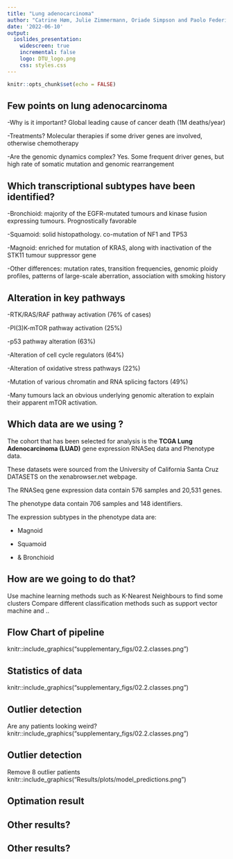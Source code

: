```yaml
---
title: "Lung adenocarcinoma"
author: "Catrine Høm, Julie Zimmermann, Oriade Simpson and Paolo Federico"
date: '2022-06-10'
output:
  ioslides_presentation:
    widescreen: true
    incremental: false
    logo: DTU_logo.png
    css: styles.css
---
```


```r
knitr::opts_chunk$set(echo = FALSE)
```

## Few points on lung adenocarcinoma

-Why is it important? 
Global leading cause of cancer death (1M deaths/year)

-Treatments? 
Molecular therapies if some driver genes are involved, otherwise chemotherapy

-Are the genomic dynamics complex?
Yes. Some frequent driver genes, but high rate of somatic mutation and genomic rearrangement

## Which transcriptional subtypes have been identified?

-Bronchioid: majority of the EGFR-mutated tumours and kinase fusion expressing tumours. Prognostically favorable

-Squamoid: solid histopathology. co-mutation of NF1 and TP53  

-Magnoid: enriched for mutation of KRAS,
along with inactivation of the STK11 tumour suppressor gene
 
-Other differences: mutation rates, transition frequencies, genomic ploidy profiles, patterns of large-scale aberration, association
with smoking history

## Alteration in key pathways
-RTK/RAS/RAF pathway activation (76% of cases)

-PI(3)K-mTOR pathway activation (25%)

-p53 pathway alteration (63%)

-Alteration of cell cycle regulators (64%)

-Alteration of oxidative stress pathways (22%)

-Mutation of various chromatin and RNA splicing factors (49%)

-Many tumours lack an obvious underlying genomic alteration to explain their apparent mTOR activation.

## Which data are we using ?

The cohort that has been selected for analysis is the **TCGA Lung Adenocarcinoma (LUAD)** gene expression RNASeq data and Phenotype data.

These datasets were sourced from the University of California Santa Cruz DATASETS on the xenabrowser.net webpage.  

The RNASeq gene expression data contain 576 samples and 20,531 genes. 

The phenotype data contain 706 samples and 148 identifiers. 

The expression subtypes in the phenotype data are:

* Magnoid

* Squamoid 

* & Bronchioid

## How are we going to do that?

Use machine learning methods such as K-Nearest Neighbours to find some clusters 
Compare different classification methods such as support vector machine and ..

## Flow Chart of pipeline
knitr::include_graphics("supplementary_figs/02.2.classes.png")

## Statistics of data
knitr::include_graphics("supplementary_figs/02.2.classes.png")

## Outlier detection
Are any patients looking weird?
knitr::include_graphics("supplementary_figs/02.2.classes.png")

## Outlier detection
Remove 8 outlier patients
knitr::include_graphics("Results/plots/model_predictions.png")

## Optimation result

## Other results?

## Other results?
